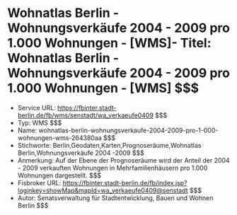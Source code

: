 # Wohnatlas Berlin - Wohnungsverkäufe 2004 - 2009 pro 1.000 Wohnungen - [WMS]- Titel: Wohnatlas Berlin - Wohnungsverkäufe 2004 - 2009 pro 1.000 Wohnungen - [WMS] $$$
- Service URL: https://fbinter.stadt-berlin.de/fb/wms/senstadt/wa_verkaeufe0409 $$$
- Typ: WMS $$$
- Name: wohnatlas-berlin-wohnungsverkaufe-2004-2009-pro-1-000-wohnungen-wms-264380aa $$$
- Stichworte: Berlin,Geodaten,Karten,Prognoseräume,Wohnatlas Berlin,Wohnungsverkäufe 2004 -2009 $$$
- Anmerkung: Auf der Ebene der Prognoseräume wird der Anteil der 2004 - 2009 verkauften Wohnungen in Mehrfamilienhäusern pro 1.000 Wohnungen dargestellt. $$$
- Fisbroker URL: https://fbinter.stadt-berlin.de/fb/index.jsp?loginkey=showMap&mapId=wa_verkaeufe0409@senstadt $$$
- Autor: Senatsverwaltung für Stadtentwicklung, Bauen und Wohnen Berlin $$$
